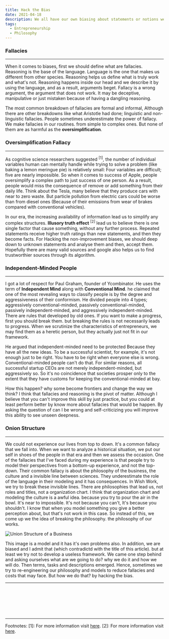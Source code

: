 ```yaml
---
title: Hack the Bias
date: 2021-04-18
description: We all have our own biasing about statements or notions we face. So how should we detect them? are they faulty?
tags:
  - Entrepreneurship
  - Philosophy
---
```


### Fallacies
---
When it comes to biases, first we should define what are fallacies. Reasoning is the base of the language. Language is the one that makes us different from other
species. Reasoning helps us define what is truly work and what's not. Reasoning happens inside our head and we describe it by using the language, and as a result, arguments
beget. Fallacy is a wrong argument, the argument that does not work. It may be deceptive, manipulative or just mistaken because of having a dangling reasoning.

The most common breakdown of fallacies are formal and informal, Although there are other breakdowns like what Aristotle had done; linguistic and non-linguistic fallacies.
People sometimes underestimate the power of fallacy. We make fallacies in our routines. from simple to complex ones. But none of them are as harmful as the <b>oversimplification</b>.

### Oversimplification Fallacy
---
As cognitive science researchers suggested <sup>[1]</sup>,
the number of individual variables human can mentally handle while trying to solve a problem (like baking a lemon meringue pie) is relatively small:
Four variables are difficult; five are nearly impossible. So when it comes to success of Apple, people oversimplify a complex path to just success of one person.
As a result, people would miss the consequence of remove or add something from their daily life. Think about the Tesla, many believe that they produce cars with near to zero waste. But particle
pollution from electric cars could be worse than from diesel ones (Because of their emissions from wear of brakes compared with conventional vehicles).

In our era, the increasing availability of information lead us to simplify any complex structures. <b>Illusory truth effect</b> <sup>[2]</sup> lead us to believe there is one single
factor that cause something, without any further process. Repeated statements receive higher truth ratings than new statements, and then they become facts. For Hacking the non-improvement biases, we should
deep down to unknown statements and analyse them and then, accept them. Hopefully there are many valid sources and google also helps us to find trustworthier sources through its algorithm.


### Independent-Minded People
---
I got a lot of respect for Paul Graham, founder of Ycombinator. He uses the term of <b>Independent Mind</b> along with <b>Conventional Mind</b>. he claimed that
one of the most revealing ways to classify people is by the degree and aggressiveness of their conformism. He divided
people into 4 types; aggressively conventional-minded, passively conventional-minded, passively independent-minded, and aggressively independent-minded.
There are rules that developed by old ones. If you want to
make a progress, first you should break them. but breaking the rules is not necessarily leads to progress. When we scrutinize the characteristics of
entrepreneurs, we may find them as a heretic person, but they actually just not fit in our framework.

He argued that independent-minded need to be protected
Because they have all the new ideas. To be a successful scientist, for example, it's not enough just to be right.
You have to be right when everyone else is wrong. Conventional-minded people can't do that. For similar reasons,
all successful startup CEOs are not merely independent-minded, but aggressively so. So it's no coincidence that societies prosper
only to the extent that they have customs for keeping the conventional-minded at bay.

How this happen? why some become frontiers and change the way we think? I think that fallacies and reasoning is the pivot of matter.
Although I believe that you can't improve this skill by just practice, but you could at least perform better by know more about fallacies that would be happen.
By asking the question of can I be wrong and self-criticizing you will improve this ability to see unseen deepness.

### Onion Structure
---
We could not experience our lives from top to down. It's a common fallacy that we fall into. When we want to analyze a historical situation, we put
our self in shoes of the people in that era and then we assess the occasion.
One of the fallacies that I've faced during my experience is that people try to model their perspectives from a bottom-up experience, and not the top-down.
Their common fallacy is about the philosophy of the business, the culture and a invisible line between sciences. They underestimate the role of the language in their
modeling and it has consequences.
In Wish Work, we try to break these invisible lines. There are philosophies that lead us, not roles and titles, not a organization chart. I think that organization
chart and modeling the culture is a awful idea. because you try to pour the air in the bowl. It's near to impossible. It's not because you can't, It's because you shouldn't.
I know that when you model something you give a better perception about, but that's not work in this case.
So instead of this, we come up we the idea of breaking the philosophy. the philosophy of our works.

![Union Structure of a Business](./union-structure.png)

This image is a model and it has it's own problems also. In addition, we are biased and I admit that (which contradictd with the title of this article). but at least we try not to develop a useless framework. We came
one step behind and asking ourselves what are we going to do? why we do it and how we will do. Then terms, tasks and descriptions emerged.
Hence, sometimes we try to re-engineering our philosophy and models to reduce fallacies and costs that may face. But how we do that? by hacking the bias.

---


  <TwitterButton link="https://shirani.me/programming-or-painting"/>
  <LinkedinButton link="https://shirani.me/programming-or-painting"/>


<br/>
<br/>
<br/>
<br/>
<br/>
<hr/>

<Text> Footnotes:
</Text>
<Text>
[1]: For more information visit <a href="https://www.eurekalert.org/pub_releases/2005-03/aps-hmc030805.php" target="_blank">here</a>.
</Text>
<Text>
[2]: For more information visit <a href="https://en.wikipedia.org/wiki/Illusory_truth_effect#:~:text=The%20illusory%20truth%20effect%20(also,be%20correct%20after%20repeated%20exposure.&text=The%20first%20condition%20is%20logical,already%20know%20to%20be%20true." target="_blank">here</a>.
</Text>
